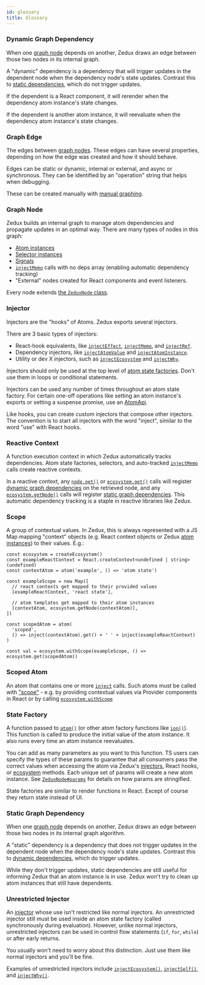 ```yaml
---
id: glossary
title: Glossary
---
```


### Dynamic Graph Dependency

When one [graph node](#graph-node) depends on another, Zedux draws an edge between those two nodes in its internal graph.

A "dynamic" dependency is a dependency that will trigger updates in the dependent node when the dependency node's state updates. Contrast this to [static dependencies](#static-graph-dependency), which do not trigger updates.

If the dependent is a React component, it will rerender when the dependency atom instance's state changes.

If the dependent is another atom instance, it will reevaluate when the dependency atom instance's state changes.

### Graph Edge

The edges between [graph nodes](#graph-node). These edges can have several properties, depending on how the edge was created and how it should behave.

Edges can be static or dynamic, internal or external, and async or synchronous. They can be identified by an "operation" string that helps when debugging.

These can be created manually with [manual graphing](../../walkthrough/destruction#manual-graphing).

### Graph Node

Zedux builds an internal graph to manage atom dependencies and propagate updates in an optimal way. There are many types of nodes in this graph:

- [Atom instances](./classes/AtomInstance)
- [Selector instances](./classes/SelectorInstance.mdx)
- [Signals](./classes/Signal)
- [`injectMemo`](/not-done?path=./injectors/injectMemo) calls with no deps array (enabling automatic dependency tracking)
- "External" nodes created for React components and event listeners.

Every node extends [the `ZeduxNode` class](./classes/ZeduxNode).

### Injector

Injectors are the "hooks" of Atoms. Zedux exports several injectors.

There are 3 basic types of injectors:

- React-hook equivalents, like [`injectEffect`](/not-done?path=./injectors/injectEffect), [`injectMemo`](/not-done?path=./injectors/injectMemo), and [`injectRef`](/not-done?path=./injectors/injectRef).
- Dependency injectors, like [`injectAtomValue`](/not-done?path=./injectors/injectAtomValue) and [`injectAtomInstance`](/not-done?path=./injectors/injectAtomInstance).
- Utility or dev X injectors, such as [`injectEcosystem`](./injectors/injectEcosystem.mdx) and [`injectWhy`](/not-done?path=./injectors/injectWhy).

Injectors should only be used at the top level of [atom state factories](#state-factory). Don't use them in loops or conditional statements.

Injectors can be used any number of times throughout an atom state factory. For certain one-off operations like setting an atom instance's exports or setting a suspense promise, use an [AtomApi](./classes/AtomApi).

Like hooks, you can create custom injectors that compose other injectors. The convention is to start all injectors with the word "inject", similar to the word "use" with React hooks.

### Reactive Context

A function execution context in which Zedux automatically tracks dependencies. Atom state factories, selectors, and auto-tracked [`injectMemo`](/not-done?path=./injectors/injectMemo#auto-tracking) calls create reactive contexts.

In a reactive context, any [`node.get()`](./classes/ZeduxNode#get) or [`ecosystem.get()`](./classes/Ecosystem#get) calls will register [dynamic graph dependencies](#dynamic-graph-dependency) on the retrieved node, and any [`ecosystem.getNode()`](./classes/Ecosystem#getnode) calls will register [static graph dependencies](#static-graph-dependency). This automatic dependency tracking is a staple in reactive libraries like Zedux.

### Scope

A group of contextual values. In Zedux, this is always represented with a JS Map mapping "context" objects (e.g. React context objects or Zedux [atom instances](./classes/AtomInstance)) to their values. E.g.:

```tsx live ecosystemId=scope-example resultVar=val version=2
const ecosystem = createEcosystem()
const exampleReactContext = React.createContext<undefined | string>(undefined)
const contextAtom = atom('example', () => 'atom state')

const exampleScope = new Map([
  // react contexts get mapped to their provided values
  [exampleReactContext, 'react state'],

  // atom templates get mapped to their atom instances
  [contextAtom, ecosystem.getNode(contextAtom)],
])

const scopedAtom = atom(
  'scoped',
  () => inject(contextAtom).get() + ' ' + inject(exampleReactContext)
)

const val = ecosystem.withScope(exampleScope, () => ecosystem.get(scopedAtom))
```

### Scoped Atom

An atom that contains one or more [`inject`](/not-done?path=./injectors/inject) calls. Such atoms must be called with ["scope"](#scope) - e.g. by providing contextual values via Provider components in React or by calling [`ecosystem.withScope`](/not-done?path=./classes/Ecoysstem#withscope)

### State Factory

A function passed to [`atom()`](./factories/atom) (or other atom factory functions like [`ion()`](./factories/ion)). This function is called to produce the initial value of the atom instance. It also runs every time an atom instance reevaluates.

You can add as many parameters as you want to this function. TS users can specify the types of these params to guarantee that all consumers pass the correct values when accessing the atom via Zedux's [injectors](#injector), React hooks, or [ecosystem](./classes/Ecosystem) methods. Each unique set of params will create a new atom instance. See [`ZeduxNode#params`](./classes/ZeduxNode.mdx#params) for details on how params are stringified.

State factories are similar to render functions in React. Except of course they return state instead of UI.

### Static Graph Dependency

When one [graph node](#graph-node) depends on another, Zedux draws an edge between those two nodes in its internal graph algorithm.

A "static" dependency is a dependency that does not trigger updates in the dependent node when the dependency node's state updates. Contrast this to [dynamic dependencies](#dynamic-graph-dependency), which do trigger updates.

While they don't trigger updates, static dependencies are still useful for informing Zedux that an atom instance is in use. Zedux won't try to clean up atom instances that still have dependents.

### Unrestricted Injector

An [injector](#injector) whose use isn't restricted like normal injectors. An unrestricted injector still must be used inside an atom state factory (called synchronously during evaluation). However, unlike normal injectors, unrestricted injectors can be used in control flow statements (`if`, `for`, `while`) or after early returns.

You usually won't need to worry about this distinction. Just use them like normal injectors and you'll be fine.

Examples of unrestricted injectors include [`injectEcosystem()`](./injectors/injectEcosystem.mdx), [`injectSelf()`](/not-done?path=./injectors/injectSelf), and [`injectWhy()`](/not-done?path=./injectors/injectWhy).
